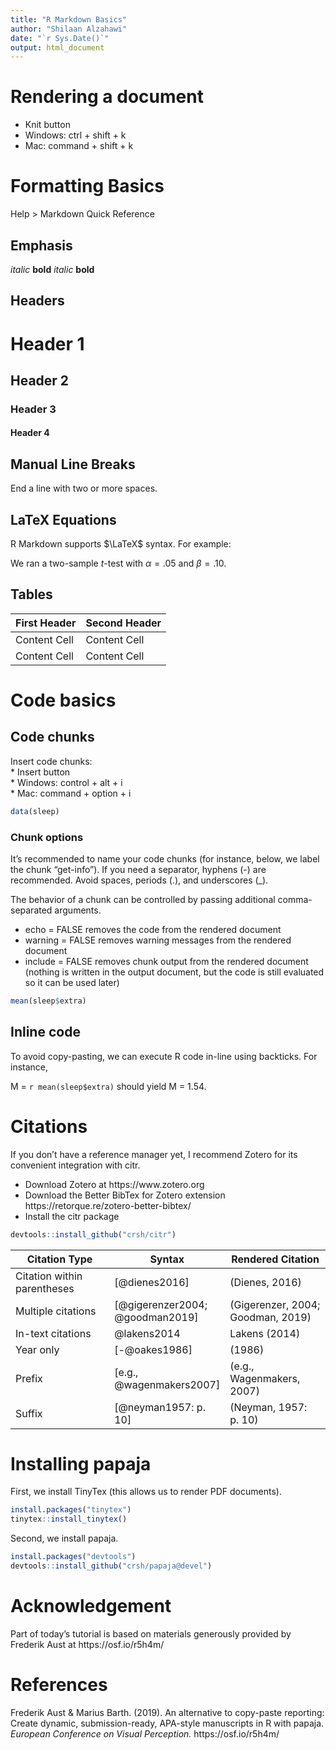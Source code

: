 ```yaml
---
title: "R Markdown Basics"
author: "Shilaan Alzahawi"
date: "`r Sys.Date()`"
output: html_document
---
```


# Rendering a document

* Knit button  
* Windows: ctrl + shift + k 
* Mac: command + shift + k 

# Formatting Basics 

Help > Markdown Quick Reference  

## Emphasis

*italic* **bold**
_italic_ __bold__

## Headers

# Header 1
## Header 2
### Header 3 
#### Header 4 

## Manual Line Breaks 

End a line with two or more spaces.

## LaTeX Equations

R Markdown supports $\LaTeX$ syntax. For example:

We ran a two-sample *t*-test with $\alpha = .05$ and $\beta = .10$. 

## Tables

First Header  | Second Header
------------- | -------------
Content Cell  | Content Cell
Content Cell  | Content Cell

# Code basics

## Code chunks

Insert code chunks:  
* Insert button  
* Windows: control + alt + i  
* Mac: command + option + i   

```r
data(sleep)
```

### Chunk options
It's recommended to name your code chunks (for instance, below, we label the chunk "get-info"). If you need a separator, hyphens (-) are recommended. Avoid spaces, periods (.), and underscores (_). 

The behavior of a chunk can be controlled by passing additional comma-separated arguments.  

* echo = FALSE removes the code from the rendered document  
* warning = FALSE removes warning messages from the rendered document
* include = FALSE removes chunk output from the rendered document (nothing is written in the output document, but the code is still evaluated so it can be used later)

```r
mean(sleep$extra)
```

## Inline code

To avoid copy-pasting, we can execute R code in-line using backticks. For instance,  

M = `r mean(sleep$extra)` should yield M = 1.54.

# Citations

If you don't have a reference manager yet, I recommend Zotero for its convenient integration with citr.  

* Download Zotero at https://www.zotero.org  
* Download the Better BibTex for Zotero extension https://retorque.re/zotero-better-bibtex/   
* Install the citr package  

```r
devtools::install_github("crsh/citr")
```


| **Citation Type** | **Syntax** | **Rendered Citation** |
| ------------- | ------------- | ------------- | 
| Citation within parentheses | [@dienes2016] | (Dienes, 2016) |
| Multiple citations  | [@gigerenzer2004; @goodman2019]  | (Gigerenzer, 2004; Goodman, 2019)  | 
| In-text citations | @lakens2014 | Lakens (2014) |
| Year only | [-@oakes1986] | (1986) |
| Prefix | [e.g., @wagenmakers2007] | (e.g., Wagenmakers, 2007)
| Suffix | [@neyman1957: p. 10] | (Neyman, 1957: p. 10)

# Installing papaja

First, we install TinyTex (this allows us to render PDF documents).   

```r
install.packages("tinytex") 
tinytex::install_tinytex() 
```

Second, we install papaja.  

```r
install.packages("devtools") 
devtools::install_github("crsh/papaja@devel") 
```


# Acknowledgement

Part of today's tutorial is based on materials generously provided by Frederik Aust at https://osf.io/r5h4m/

# References

Frederik Aust & Marius Barth. (2019). An alternative to copy-paste reporting: Create dynamic, submission-ready, APA-style manuscripts in R with papaja. *European Conference on Visual Perception.* https://osf.io/r5h4m/